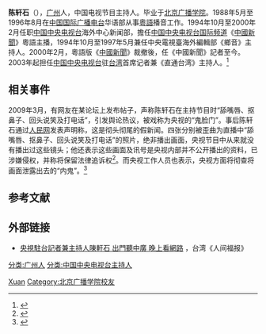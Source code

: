 {{refimprove|time=2015-03-03T05:32:17+00:00}}
'''陈轩石'''（{{bd|1969年||}}），[[广州|广州]]人，中国电视节目主持人。毕业于[[北京广播学院|北京广播学院]]。1988年5月至1996年8月在[[中国国际广播电台|中国国际广播电台]]华语部从事[[粵語|粵語]]播音工作。1994年10月至2000年2月任职[[中国中央电视台|中国中央电视台]]海外中心新闻部，擔任[[中国中央电视台中文国际频道|中国中央电视台国际频道]]《[[中國新聞_(中國中央電視台節目)|中國新聞]]》粵語主播，1994年10月至1997年5月兼任中央電視臺海外編輯部《鄉音》主持人。2000年2月，粵語版《[[中國新聞_(中國中央電視台節目)|中國新聞]]》裁撤後，任《中國新聞》記者至今。2003年起担任[[中国中央电视台|中国中央电视台]]驻[[台湾|台湾]]首席记者兼《直通台湾》主持人。<ref>{{cite web| url=http://gb.igalang.com/541/2011/07/28/61s16109.htm| title=本期嘉賓：陳軒石| publisher=海峡飞虹| accessdate=2015-03-03| date=2011-07-28| deadurl=yes| archiveurl=https://web.archive.org/web/20150402122212/http://gb.igalang.com/541/2011/07/28/61s16109.htm| archivedate=2015-04-02}}</ref>

== 相关事件 ==
2009年3月，有网友在某论坛上发布帖子，声称陈轩石在主持节目时“舔嘴唇、抠鼻子、回头说笑及打电话”，引发舆论热议，被戏称为央视的“鬼脸门”。事后陈轩石通过[[人民网|人民网]]发表声明称，这是彻头彻尾的假新闻。四张分别被歪曲为直播中“舔嘴唇、抠鼻子、回头说笑及打电话”的照片，绝非播出画面，央视节目中从来就没有播出过这些镜头；他还表示这些画面及讯号是央视内部并不公开播出的资料，已涉嫌侵权，并称将保留法律追诉权<ref>{{cite web | url=http://media.people.com.cn/GB/40606/8912027.html | title=央视记者就“鬼脸门”照片在人民网发表声明 | publisher=人民网 | accessdate=2015-03-03 | date=2009-03-05 | archive-date=2016-03-04 | archive-url=https://web.archive.org/web/20160304083848/http://media.people.com.cn/GB/40606/8912027.html | dead-url=no }}</ref>。而央视工作人员也表示，央视方面将彻查将画面泄露出去的“内鬼”。<ref>{{cite web| url=http://www.ln.xinhuanet.com/ztjn/2009-03/06/content_15876403.htm| title=央视否认主持人直播抠鼻| publisher=新华网| accessdate=2015-03-03| date=2009-03-06| deadurl=yes| archiveurl=https://web.archive.org/web/20160304135805/http://www.ln.xinhuanet.com/ztjn/2009-03/06/content_15876403.htm| archivedate=2016-03-04}}</ref>

== 参考文献 ==
{{reflist}}

== 外部链接 ==
* [http://www.merit-times.com.tw/NewsPage.aspx?unid=137391 央視駐台記者兼主持人陳軒石 出門聽中廣 晚上看網路] {{Wayback|url=http://www.merit-times.com.tw/NewsPage.aspx?unid=137391 |date=20150402142157 }}，台湾《人间福报》

{{Authority control}}
{{DEFAULTSORT:Chen陈}}
[[Category:陈姓|Xuan]]
[[分类:广州人|分类:广州人]]
[[Category:北京广播学院校友|Category:北京广播学院校友]]
[[分类:中国中央电视台主持人|分类:中国中央电视台主持人]]